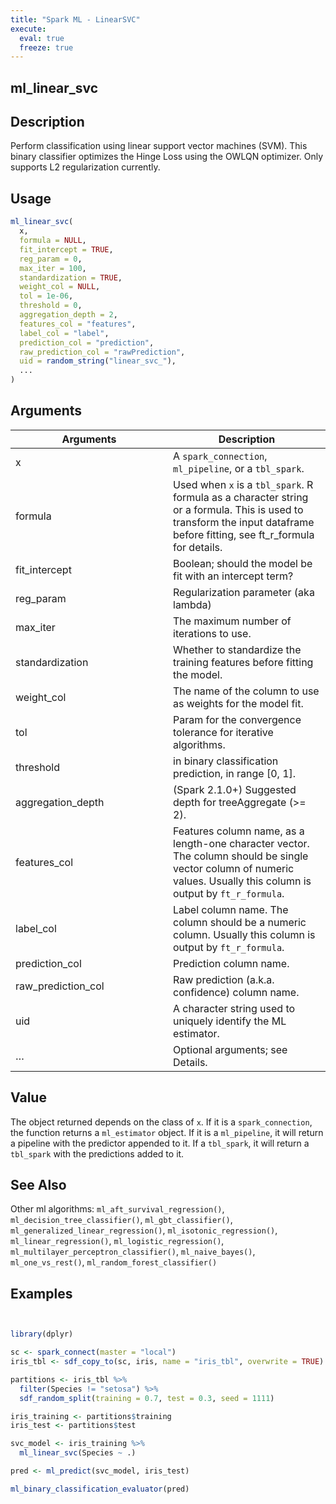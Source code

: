 ```yaml
---
title: "Spark ML - LinearSVC"
execute:
  eval: true
  freeze: true
---
```


## ml_linear_svc

## Description
Perform classification using linear support vector machines (SVM). This binary classifier optimizes the Hinge Loss using the OWLQN optimizer. Only supports L2 regularization currently.


## Usage
```r
ml_linear_svc(
  x,
  formula = NULL,
  fit_intercept = TRUE,
  reg_param = 0,
  max_iter = 100,
  standardization = TRUE,
  weight_col = NULL,
  tol = 1e-06,
  threshold = 0,
  aggregation_depth = 2,
  features_col = "features",
  label_col = "label",
  prediction_col = "prediction",
  raw_prediction_col = "rawPrediction",
  uid = random_string("linear_svc_"),
  ...
)
```

## Arguments
|Arguments|Description|
|---|---|
| x | A `spark_connection`, `ml_pipeline`, or a `tbl_spark`. |
| formula | Used when `x` is a `tbl_spark`. R formula as a character string or a formula. This is used to transform the input dataframe before fitting, see ft_r_formula for details. |
| fit_intercept | Boolean; should the model be fit with an intercept term? |
| reg_param | Regularization parameter (aka lambda) |
| max_iter | The maximum number of iterations to use. |
| standardization | Whether to standardize the training features before fitting the model. |
| weight_col | The name of the column to use as weights for the model fit. |
| tol | Param for the convergence tolerance for iterative algorithms. |
| threshold | in binary classification prediction, in range [0, 1]. |
| aggregation_depth | (Spark 2.1.0+) Suggested depth for treeAggregate (>= 2). |
| features_col | Features column name, as a length-one character vector. The column should be single vector column of numeric values. Usually this column is output by `ft_r_formula`. |
| label_col | Label column name. The column should be a numeric column. Usually this column is output by `ft_r_formula`. |
| prediction_col | Prediction column name. |
| raw_prediction_col | Raw prediction (a.k.a. confidence) column name. |
| uid | A character string used to uniquely identify the ML estimator. |
| ... | Optional arguments; see Details. |


## Value
The object returned depends on the class of `x`. If it is a `spark_connection`, the function returns a `ml_estimator` object. If it is a `ml_pipeline`, it will return a pipeline with the predictor appended to it. If a `tbl_spark`, it will return a `tbl_spark` with the predictions added to it.





## See Also
Other ml algorithms: `ml_aft_survival_regression()`, `ml_decision_tree_classifier()`, `ml_gbt_classifier()`, `ml_generalized_linear_regression()`, `ml_isotonic_regression()`, `ml_linear_regression()`, `ml_logistic_regression()`, `ml_multilayer_perceptron_classifier()`, `ml_naive_bayes()`, `ml_one_vs_rest()`, `ml_random_forest_classifier()`

## Examples
```r


library(dplyr)

sc <- spark_connect(master = "local")
iris_tbl <- sdf_copy_to(sc, iris, name = "iris_tbl", overwrite = TRUE)

partitions <- iris_tbl %>%
  filter(Species != "setosa") %>%
  sdf_random_split(training = 0.7, test = 0.3, seed = 1111)

iris_training <- partitions$training
iris_test <- partitions$test

svc_model <- iris_training %>%
  ml_linear_svc(Species ~ .)

pred <- ml_predict(svc_model, iris_test)

ml_binary_classification_evaluator(pred)



```
